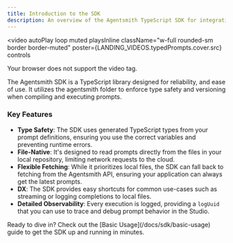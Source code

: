 ```yaml
---
title: Introduction to the SDK
description: An overview of the Agentsmith TypeScript SDK for integrating prompts into your application.
---
```



<video
  autoPlay
  loop
  muted
  playsInline
  className="w-full rounded-sm border border-muted"
  poster={LANDING_VIDEOS.typedPrompts.cover.src}
  controls
>
  <source src={LANDING_VIDEOS.typedPrompts.webm} type="video/webm" />
  <source src={LANDING_VIDEOS.typedPrompts.mp4} type="video/mp4" />
  Your browser does not support the video tag.
</video>

The Agentsmith SDK is a TypeScript library designed for reliability, and ease of use. It utilizes the agentsmith folder to enforce type safety and versioning when compiling and executing prompts.

### Key Features

- **Type Safety**: The SDK uses generated TypeScript types from your prompt definitions, ensuring you use the correct variables and preventing runtime errors.
- **File-Native**: It's designed to read prompts directly from the files in your local repository, limiting network requests to the cloud.
- **Flexible Fetching**: While it prioritizes local files, the SDK can fall back to fetching from the Agentsmith API, ensuring your application can always get the latest prompts.
- **DX**: The SDK provides easy shortcuts for common use-cases such as streaming or logging completions to local files.
- **Detailed Observability**: Every execution is logged, providing a `logUuid` that you can use to trace and debug prompt behavior in the Studio.

<Alert variant="info">
  <InfoIcon className="h-4 w-4" />
  <AlertTitle>Ready to dive in?</AlertTitle>
  <AlertDescription>
    Check out the [Basic Usage](/docs/sdk/basic-usage) guide to get the SDK up and running in
    minutes.
  </AlertDescription>
</Alert>
